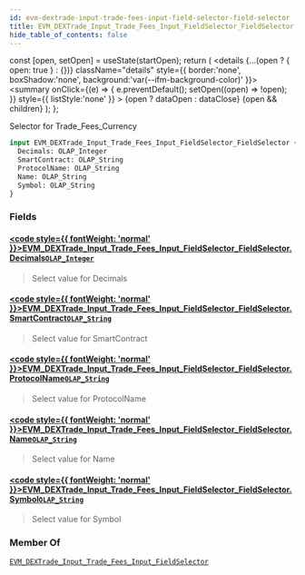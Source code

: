 ```yaml
---
id: evm-dextrade-input-trade-fees-input-field-selector-field-selector
title: EVM_DEXTrade_Input_Trade_Fees_Input_FieldSelector_FieldSelector
hide_table_of_contents: false
---
```







  const [open, setOpen] = useState(startOpen);
  return (
    <details {...(open ? { open: true } : {})} className="details" style={{ border:'none', boxShadow:'none', background:'var(--ifm-background-color)' }}>
      <summary
        onClick={(e) => {
          e.preventDefault();
          setOpen((open) => !open);
        }}
        style={{ listStyle:'none' }}
      >
      {open ? dataOpen : dataClose}
      </summary>
      {open && children}
    </details>
  );
};










Selector for Trade_Fees_Currency


```graphql
input EVM_DEXTrade_Input_Trade_Fees_Input_FieldSelector_FieldSelector {
  Decimals: OLAP_Integer
  SmartContract: OLAP_String
  ProtocolName: OLAP_String
  Name: OLAP_String
  Symbol: OLAP_String
}
```




### Fields

#### [<code style={{ fontWeight: 'normal' }}>EVM_DEXTrade_Input_Trade_Fees_Input_FieldSelector_FieldSelector.<b>Decimals</b></code>](#)<Bullet />[`OLAP_Integer`](/docs/graphql-reference/inputs/olap-integer) <Badge class="badge badge--secondary" text="input"/> 
> 
> 
> Select value for Decimals
> 

#### [<code style={{ fontWeight: 'normal' }}>EVM_DEXTrade_Input_Trade_Fees_Input_FieldSelector_FieldSelector.<b>SmartContract</b></code>](#)<Bullet />[`OLAP_String`](/docs/graphql-reference/inputs/olap-string) <Badge class="badge badge--secondary" text="input"/> 
> 
> 
> Select value for SmartContract
> 

#### [<code style={{ fontWeight: 'normal' }}>EVM_DEXTrade_Input_Trade_Fees_Input_FieldSelector_FieldSelector.<b>ProtocolName</b></code>](#)<Bullet />[`OLAP_String`](/docs/graphql-reference/inputs/olap-string) <Badge class="badge badge--secondary" text="input"/> 
> 
> 
> Select value for ProtocolName
> 

#### [<code style={{ fontWeight: 'normal' }}>EVM_DEXTrade_Input_Trade_Fees_Input_FieldSelector_FieldSelector.<b>Name</b></code>](#)<Bullet />[`OLAP_String`](/docs/graphql-reference/inputs/olap-string) <Badge class="badge badge--secondary" text="input"/> 
> 
> 
> Select value for Name
> 

#### [<code style={{ fontWeight: 'normal' }}>EVM_DEXTrade_Input_Trade_Fees_Input_FieldSelector_FieldSelector.<b>Symbol</b></code>](#)<Bullet />[`OLAP_String`](/docs/graphql-reference/inputs/olap-string) <Badge class="badge badge--secondary" text="input"/> 
> 
> 
> Select value for Symbol
> 



### Member Of

[`EVM_DEXTrade_Input_Trade_Fees_Input_FieldSelector`](/docs/graphql-reference/inputs/evm-dextrade-input-trade-fees-input-field-selector)  <Badge class="badge badge--secondary" text="input"/>

